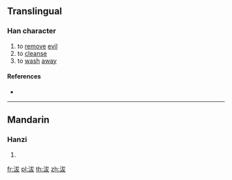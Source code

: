 ==Translingual==

===Han character===
{{Han char|rn=85|rad=水|as=05|sn=8|four=33147|canj=EIKE,EIKK|ids=⿰氵犮}}

# to [[remove]] [[evil]]
# to [[cleanse]]
# to [[wash]] [[away]]

====References====
* {{Han ref|kx=0614.010|dkj=17250|dj=1007.050|hdz=31582.080|uh=6CB7|ud=27831|bh=CCF7|bd=52471}}

----

==Mandarin==

===Hanzi===
{{cmn-hanzi|pin=[[fā]] ([[fa1]])|wg=fa<sup>1</sup>}}

# {{defn|lang=cmn|sort=水05}}

[[fr:沷]]
[[pl:沷]]
[[th:沷]]
[[zh:沷]]